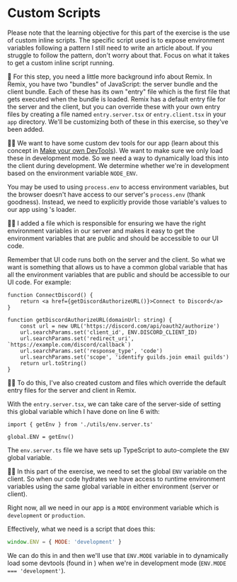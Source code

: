 # Custom Scripts

<EpicVideo url="https://www.epicweb.dev/workshops/full-stack-foundations/scripting/environment-variables-for-client-side-and-server-side" />

<callout-info>
	Please note that the learning objective for this part of the exercise is the
	use of custom inline scripts. The specific script used is to expose
	environment variables following a pattern I still need to write an article
	about. If you struggle to follow the pattern, don't worry about that. Focus on
	what it takes to get a custom inline script running.
</callout-info>

🦉 For this step, you need a little more background info about Remix. In Remix,
you have two "bundles" of JavaScript: the server bundle and the client bundle.
Each of these has its own "entry" file which is the first file that gets
executed when the bundle is loaded. Remix has a default entry file for the
server and the client, but you can override these with your own entry files by
creating a file named `entry.server.tsx` or `entry.client.tsx` in your `app`
directory. We'll be customizing both of these in this exercise, so they've been
added.

👨‍💼 We want to have some custom dev tools for our app (learn about this concept
in [Make your own DevTools](https://kentcdodds.com/blog/make-your-own-dev-tools)).
We want to make sure we only load these in development mode. So we need a way
to dynamically load this into the client during development. We determine
whether we're in development based on the environment variable `NODE_ENV`.

You may be used to using `process.env` to access environment variables, but the
browser doesn't have access to our server's `process.env` (thank goodness).
Instead, we need to explicitly provide those variable's values to our app
using <InlineFile file="app/root.tsx" />'s loader.

🧝‍♂️ I added a <InlineFile file="app/utils/env.server.ts" /> file which is
responsible for ensuring we have the right environment variables in our server
and makes it easy to get the environment variables that are public and should be
accessible to our UI code.

Remember that UI code runs both on the server and the client. So what we want is
something that allows us to have a common global variable that has all the
environment variables that are public and should be accessible to our UI code.
For example:

```tsx filename=app/routes/connect-discord.tsx lines=7
function ConnectDiscord() {
	return <a href={getDiscordAuthorizeURL()}>Connect to Discord</a>
}

function getDiscordAuthorizeURL(domainUrl: string) {
	const url = new URL('https://discord.com/api/oauth2/authorize')
	url.searchParams.set('client_id', ENV.DISCORD_CLIENT_ID)
	url.searchParams.set('redirect_uri', `https://example.com/discord/callback`)
	url.searchParams.set('response_type', 'code')
	url.searchParams.set('scope', 'identify guilds.join email guilds')
	return url.toString()
}
```

🧝‍♂️ To do this, I've also created
custom <InlineFile file="app/entry.server.tsx" />
and <InlineFile file="app/entry.client.tsx" /> files which override the
default entry files for the server and client in Remix.

With the `entry.server.tsx`, we can take care of the server-side of setting this
global variable which I have done on line 6 with:

```tsx lines=6 start=4
import { getEnv } from './utils/env.server.ts'

global.ENV = getEnv()
```

The `env.server.ts` file we have sets up TypeScript to auto-complete the `ENV`
global variable.

👨‍💼 In this part of the exercise, we need to set the global `ENV` variable on the
client. So when our code hydrates we have access to runtime environment
variables using the same global variable in either environment (server or
client).

Right now, all we need in our app is a `MODE` environment variable which is
`development` or `production`.

Effectively, what we need is a script that does this:

```js
window.ENV = { MODE: 'development' }
```

We can do this in <InlineFile file="app/root.tsx" /> and then we'll use that
`ENV.MODE` variable in <InlineFile file="app/entry.client.tsx" /> to dynamically
load some devtools (found in <InlineFile file="app/utils/devtools.tsx" />) when
we're in development mode (`ENV.MODE === 'development'`).
